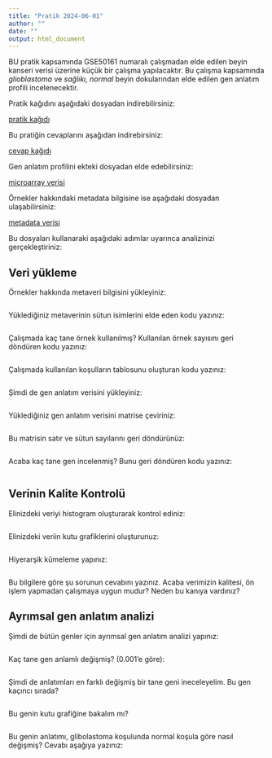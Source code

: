 ```yaml
---
title: "Pratik 2024-06-01"
author: ""
date: ""
output: html_document
---
```


BU pratik kapsamında GSE50161 numaralı çalışmadan elde edilen beyin kanseri verisi üzerine küçük bir çalışma yapılacaktır. Bu çalışma kapsamında *glioblastoma* ve *sağlıkı, normal* beyin dokularından elde edilen gen anlatım profili incelenecektir.

Pratik kağıdını aşağıdaki dosyadan indirebilirsiniz:

[pratik kağıdı](https://raw.githubusercontent.com/emrahkirdok/ybva/main/04-pratikler/02-bilgisayarli-dusunme/04-Pratik-2024-06-01.Rmd)

Bu pratiğin cevaplarını aşağıdan indirebirsiniz:

[cevap kağıdı](https://github.com/emrahkirdok/ybva/blob/main/03-bilgisayarli-dusunme/08-brain-cancer-microarray.qmd)

Gen anlatım profilini ekteki dosyadan elde edebilirsiniz:

[microarray verisi](https://raw.githubusercontent.com/emrahkirdok/ybva/main/data/brain-expression-small-GSE50161.txt)

Örnekler hakkındaki metadata bilgisine ise aşağıdaki dosyadan ulaşabilirsiniz:

[metadata verisi](https://raw.githubusercontent.com/emrahkirdok/ybva/main/data/metadata-GSE50161.txt)

Bu dosyaları kullanaraki aşağıdaki adımlar uyarınca analizinizi gerçekleştiriniz:

## Veri yükleme

Örnekler hakkında metaveri bilgisini yükleyiniz:

```r

```

Yüklediğiniz metaverinin sütun isimlerini elde eden kodu yazınız:

```r

```

Çalışmada kaç tane örnek kullanılmış? Kullanılan örnek sayısını geri döndüren kodu yazınız:

```r

```

Çalışmada kullanılan koşulların tablosunu oluşturan kodu yazınız:

```r

```

Şimdi de gen anlatım verisini yükleyiniz:

```r

```

Yüklediğiniz gen anlatım verisini matrise çeviriniz:

```r

```

Bu matrisin satır ve sütun sayılarını geri döndürünüz:

```r

```

Acaba kaç tane gen incelenmiş? Bunu geri döndüren kodu yazınız:

```r

```

## Verinin Kalite Kontrolü

Elinizdeki veriyi histogram oluşturarak kontrol ediniz:

```r

```

Elinizdeki veriin kutu grafiklerini oluşturunuz:

```r

```

Hiyerarşik kümeleme yapınız:

```r

```

Bu bilgilere göre şu sorunun cevabını yazınız. Acaba verimizin kalitesi, ön işlem yapmadan çalışmaya uygun mudur? Neden bu kanıya vardınız?

>
>
>
>


## Ayrımsal gen anlatım analizi

Şimdi de bütün genler için ayrımsal gen anlatım analizi yapınız:

```r

```

Kaç tane gen anlamlı değişmiş? (0.001'e göre):

```r

```

Şimdi de anlatımları en farklı değişmiş bir tane geni ineceleyelim. Bu gen kaçıncı sırada?

```r

```

Bu genin kutu grafiğine bakalım mı?

```r

```

Bu genin anlatımı, glibolastoma koşulunda normal koşula göre nasıl değişmiş? Cevabı aşağıya yazınız:

>
>
>
>

